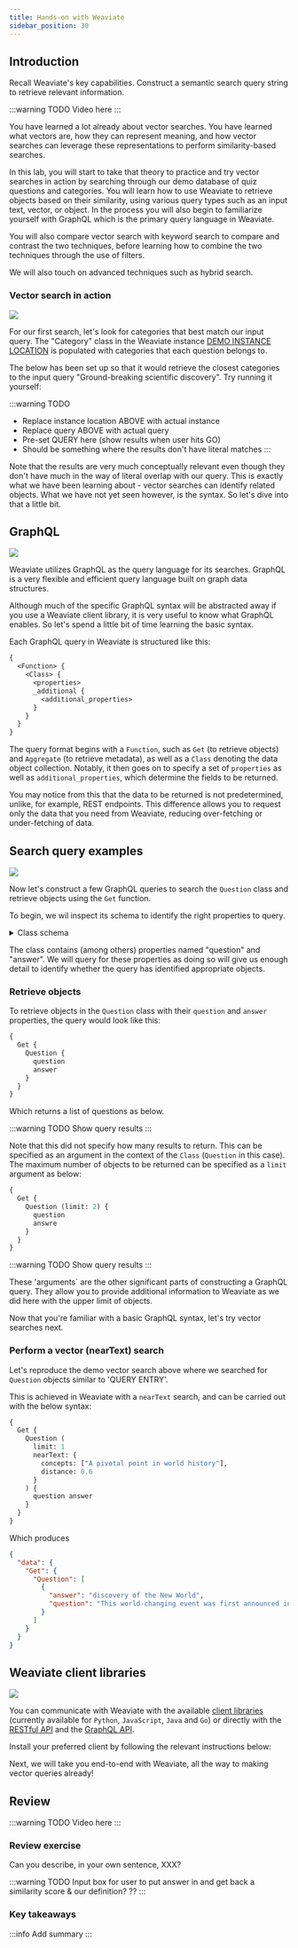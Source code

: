 ```yaml
---
title: Hands-on with Weaviate
sidebar_position: 30
---
```


## Introduction

Recall Weaviate's key capabilities.
Construct a semantic search query string to retrieve relevant information.

:::warning TODO
Video here
:::

You have learned a lot already about vector searches. You have learned what vectors are, how they can represent meaning, and how vector searches can leverage these representations to perform similarity-based searches. 

In this lab, you will start to take that theory to practice and try vector searches in action by searching through our demo database of quiz questions and categories. You will learn how to use Weaviate to retrieve objects based on their similarity, using various query types such as an input text, vector, or object. In the process you will also begin to familiarize yourself with GraphQL which is the primary query language in Weaviate.

You will also compare vector search with keyword search to compare and contrast the two techniques, before learning how to combine the two techniques through the use of filters.

We will also touch on advanced techniques such as hybrid search.

### Vector search in action

![](https://media.istockphoto.com/id/1219473617/vector/young-male-character-writing-code-on-a-desktop-computer-working-from-home-millennials-at-work.jpg?s=612x612&w=is&k=20&c=roUA97RKbkKr1nTUf1snC9rbEXSTUH5obfDw9xFo-5g=)

For our first search, let's look for categories that best match our input query. The "Category" class in the Weaviate instance [DEMO INSTANCE LOCATION](http://example.com) is populated with categories that each question belongs to. 

The below has been set up so that it would retrieve the closest categories to the input query "Ground-breaking scientific discovery". Try running it yourself:

:::warning TODO
- Replace instance location ABOVE with actual instance
- Replace query ABOVE with actual query
- Pre-set QUERY here (show results when user hits GO)
- Should be something where the results don't have literal matches
:::

Note that the results are very much conceptually relevant even though they don't have much in the way of literal overlap with our query. This is exactly what we have been learning about - vector searches can identify related objects. What we have not yet seen however, is the syntax. So let's dive into that a little bit.

## GraphQL

![](https://devopedia.org/images/article/147/8496.1558526064.jpg)

Weaviate utilizes GraphQL as the query language for its searches. GraphQL is a very flexible and efficient query language built on graph data structures. 

Although much of the specific GraphQL syntax will be abstracted away if you use a Weaviate client library, it is very useful to know what GraphQL enables. So let's spend a little bit of time learning the basic syntax.

Each GraphQL query in Weaviate is structured like this:

```graphql
{
  <Function> {
    <Class> {
      <properties>
      _additional {
        <additional_properties>
      }
    }
  }
}
```

The query format begins with a `Function`, such as `Get` (to retrieve objects) and `Aggregate` (to retrieve metadata), as well as a `Class` denoting the data object collection. Notably, it then goes on to specify a set of `properties` as well as `additional_properties`, which determine the fields to be returned. 

You may notice from this that the data to be returned is not predetermined, unlike, for example, REST endpoints. This difference allows you to request only the data that you need from Weaviate, reducing over-fetching or under-fetching of data. 

## Search query examples

![](https://media.istockphoto.com/id/1124838925/vector/programming-code-application-window.jpg?s=612x612&w=is&k=20&c=-39O-FalRyZHGF5P5FFVEN17hXTLgkNyWHaZY9C-VbQ=)

Now let's construct a few GraphQL queries to search the `Question` class and retrieve objects using the `Get` function.

To begin, we wil inspect its schema to identify the right properties to query.

<details>
  <summary>Class schema</summary>

```json
{
    "classes": [
        {
            "class": "Question",
            "description": "A Jeopardy! question",
            "moduleConfig": {
                "text2vec-openai": {
                    "model": "ada",
                    "modelVersion": "002",
                    "type": "text",
                    "vectorizeClassName": true
                }
            },
            "properties": [
                {
                    "dataType": [
                        "text"
                    ],
                    "description": "Question asked to the contestant",
                    "moduleConfig": {
                        "text2vec-openai": {
                            "skip": false,
                            "vectorizePropertyName": false
                        }
                    },
                    "name": "question",
                    "tokenization": "word"
                },
                {
                    "dataType": [
                        "text"
                    ],
                    "description": "Answer provided by the contestant",
                    "moduleConfig": {
                        "text2vec-openai": {
                            "skip": false,
                            "vectorizePropertyName": false
                        }
                    },
                    "name": "answer",
                    "tokenization": "word"
                },
                //  Additional properties truncated for brevity
            ],
            //  Truncated for brevity
            "vectorIndexType": "hnsw",
            "vectorizer": "text2vec-openai"
        }
    ]
}
```

</details>

The class contains (among others) properties named "question" and "answer". We will query for these properties as doing so will give us enough detail to identify whether the query has identified appropriate objects.

### Retrieve objects

To retrieve objects in the `Question` class with their `question` and `answer` properties, the query would look like this:

```graphql
{
  Get {
    Question {
      question
      answer
    }
  }
}
```

Which returns a list of questions as below.

:::warning TODO
Show query results
:::

Note that this did not specify how many results to return. This can be specified as an argument in the context of the `Class` (`Question` in this case). The maximum number of objects to be returned can be specified as a `limit` argument as below:

```graphql
{
  Get {
    Question (limit: 2) {
      question
      answre
    }
  }
}
```

:::warning TODO
Show query results
:::

These 'arguments` are the other significant parts of constructing a GraphQL query. They allow you to provide additional information to Weaviate as we did here with the upper limit of objects.

Now that you're familiar with a basic GraphQL syntax, let's try vector searches next.

### Perform a vector (nearText) search

Let's reproduce the demo vector search above where we searched for `Question` objects similar to 'QUERY ENTRY'.

This is achieved in Weaviate with a `nearText` search, and can be carried out with the below syntax: 

```graphql
{
  Get {
    Question (
      limit: 1
      nearText: {
        concepts: ["A pivotal point in world history"],
        distance: 0.6 
      }
    ) {
      question answer
    }
  }
}
```

Which produces 

```json
{
  "data": {
    "Get": {
      "Question": [
        {
          "answer": "discovery of the New World",
          "question": "This world-changing event was first announced in a Barcelona banquet hall in April 1493"
        }
      ]
    }
  }
}
```

## Weaviate client libraries

![](https://cdn.hackr.io/uploads/posts/large/1611758548dzkO7CszxO.png)

You can communicate with Weaviate with the available [client libraries](/developers/weaviate/client-libraries/index.md) (currently available for `Python`, `JavaScript`, `Java` and `Go`) or directly with the [RESTful API](/developers/weaviate/api/rest/index.md) and the [GraphQL API](/developers/weaviate/api/graphql/index.md).


<ClientCapabilitiesOverview />

Install your preferred client by following the relevant instructions below:


<CodeClientInstall />

Next, we will take you end-to-end with Weaviate, all the way to making vector queries already!

## Review

:::warning TODO
Video here
:::

### Review exercise

Can you describe, in your own sentence, XXX?

:::warning TODO
Input box for user to put answer in and get back a similarity score & our definition?
??
:::

### Key takeaways

:::info
Add summary
:::